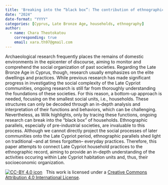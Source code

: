 ```yaml
---
title: 'Breaking into the “black box”: The contribution of ethnographic work in decoding Late Cypriot household structures'
date: "2024"
date-format: "YYYY"
categories: [Cyprus, Late Bronze Age, households, ethnography]
author: 
  - name: Chara Theotokatou
    corresponding: true
    email: xara.th97@gmail.com
---
```


Archaeological research frequently places the remains of domestic environments in the epicenter of discourse, aiming to monitor and comprehend the social organization of past societies. Regarding the Late Bronze Age in Cyprus, though, research usually emphasizes on the elite dwellings and practices. While previous research has made significant progress in investigating the social complexity of the Late Cypriot communities, ongoing research is still far from thoroughly understanding the foundations of these societies. For this reason, a bottom-up approach is needed, focusing on the smallest social units, i.e., households. These structures can only be decoded through an in-depth analysis and interpretation of their functions and behaviors, which can be challenging. Nevertheless, as Wilk highlights, only by tracing these functions, ongoing research can break into the “black box” of households. Ethnographic parallels, especially of pre-industrial societies, are invaluable to this process. Although we cannot directly project the social processes of later communities onto the Late Cypriot period, ethnographic parallels shed light on traditional –and at times forgotten– everyday practices. Therefore, this paper attempts to connect Late Cypriot household practices to the ethnographic record, aiming to provide an in-depth understanding of the activities occuring within Late Cypriot habitation units and, thus, their socioeconomic organization.

[![CC-BY 4.0 icon](https://i.creativecommons.org/l/by/4.0/88x31.png)](http://creativecommons.org/licenses/by/4.0/)&nbsp;&nbsp; This work is licensed under a [Creative Commons Attribution 4.0 International License](https://creativecommons.org/licenses/by/4.0/). 
